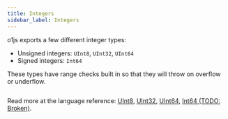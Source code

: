 ```yaml
---
title: Integers
sidebar_label: Integers
---
```



o1js exports a few different integer types:

- Unsigned integers: `UInt8`, `UInt32`, `UInt64`
- Signed integers: `Int64`

These types have range checks built in so that they will throw on overflow or underflow.

```ts file=../../snippets/int/int.ts start=start_int_instances end=end_int_instances
```

Read more at the language reference: [UInt8](/docs/api-reference/classes/UInt8.md), [UInt32](/docs/api-reference/classes/UInt32.md), [UInt64](/docs/api-reference/classes/UInt64.md), [Int64 (TODO: Broken)](/docs/api-reference/classes/Int64.md).
